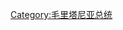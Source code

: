 {{Navbox
| name = 茅利塔尼亞總統
| title = [[毛里塔尼亚总统]]
|listclass = hlist
| image = [[File:1959-2017 Flag of Mauritania.svg|50px|Flag of Mauritania]]
| state = {{{state<includeonly>|collapsed</includeonly>}}}

| list1 = 
* [[穆克塔尔·乌尔德·达达赫|达达赫]]
* [[穆斯塔法·乌尔德·萨莱克|萨莱克]]<sup>†</sup>
* [[穆罕默德·马哈穆德·乌尔德·娄利|娄利]]<sup>†</sup>
* [[穆罕默德·库纳·乌尔德·海德拉|海德拉]]<sup>†</sup>
* [[马维亚·乌尔德·西德·艾哈迈德·塔亚|塔亚]]
* [[埃利·乌尔德·穆罕默德·瓦勒|瓦勒]]<sup>†</sup>
* [[西迪·乌尔德·谢赫·阿卜杜拉希|阿卜杜拉希]]
* [[穆罕默德·乌尔德·阿卜杜勒-阿齐兹|阿齐兹]]<sup>†</sup>
* [[巴·马马杜·姆巴耶|姆巴耶]]<sup>*</sup>
* [[穆罕默德·乌尔德·阿卜杜勒-阿齐兹|阿齐兹]] 
* {{le|穆罕默德·烏爾德·加祖瓦尼|Mohamed Ould Ghazouani|加祖瓦尼}}
|below = <nowiki>*</nowiki><small>代理</small>；† <small>軍方</small>
}}<noinclude>
{{collapsible option}}

[[Category:毛里塔尼亚总统]]

</noinclude>